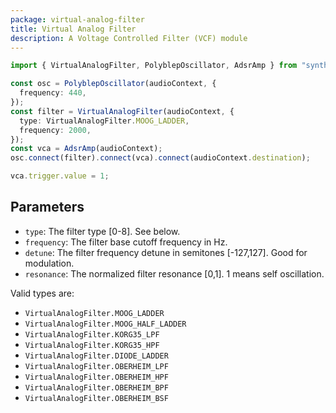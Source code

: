 ```yaml
---
package: virtual-analog-filter
title: Virtual Analog Filter
description: A Voltage Controlled Filter (VCF) module
---
```



```ts
import { VirtualAnalogFilter, PolyblepOscillator, AdsrAmp } from "synthlet";

const osc = PolyblepOscillator(audioContext, {
  frequency: 440,
});
const filter = VirtualAnalogFilter(audioContext, {
  type: VirtualAnalogFilter.MOOG_LADDER,
  frequency: 2000,
});
const vca = AdsrAmp(audioContext);
osc.connect(filter).connect(vca).connect(audioContext.destination);

vca.trigger.value = 1;
```

<VirtualAnalogFilterExample />

## Parameters

- `type`: The filter type [0-8]. See below.
- `frequency`: The filter base cutoff frequency in Hz.
- `detune`: The filter frequency detune in semitones [-127,127]. Good for modulation.
- `resonance`: The normalized filter resonance [0,1]. 1 means self oscillation.

Valid types are:

- `VirtualAnalogFilter.MOOG_LADDER`
- `VirtualAnalogFilter.MOOG_HALF_LADDER`
- `VirtualAnalogFilter.KORG35_LPF`
- `VirtualAnalogFilter.KORG35_HPF`
- `VirtualAnalogFilter.DIODE_LADDER`
- `VirtualAnalogFilter.OBERHEIM_LPF`
- `VirtualAnalogFilter.OBERHEIM_HPF`
- `VirtualAnalogFilter.OBERHEIM_BPF`
- `VirtualAnalogFilter.OBERHEIM_BSF`
